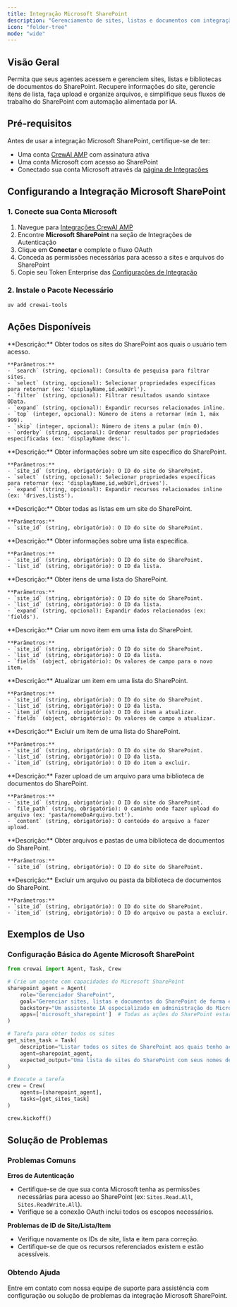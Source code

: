 ```yaml
---
title: Integração Microsoft SharePoint
description: "Gerenciamento de sites, listas e documentos com integração Microsoft SharePoint para CrewAI."
icon: "folder-tree"
mode: "wide"
---
```


## Visão Geral

Permita que seus agentes acessem e gerenciem sites, listas e bibliotecas de documentos do SharePoint. Recupere informações do site, gerencie itens de lista, faça upload e organize arquivos, e simplifique seus fluxos de trabalho do SharePoint com automação alimentada por IA.

## Pré-requisitos

Antes de usar a integração Microsoft SharePoint, certifique-se de ter:

- Uma conta [CrewAI AMP](https://app.crewai.com) com assinatura ativa
- Uma conta Microsoft com acesso ao SharePoint
- Conectado sua conta Microsoft através da [página de Integrações](https://app.crewai.com/crewai_plus/connectors)

## Configurando a Integração Microsoft SharePoint

### 1. Conecte sua Conta Microsoft

1. Navegue para [Integrações CrewAI AMP](https://app.crewai.com/crewai_plus/connectors)
2. Encontre **Microsoft SharePoint** na seção de Integrações de Autenticação
3. Clique em **Conectar** e complete o fluxo OAuth
4. Conceda as permissões necessárias para acesso a sites e arquivos do SharePoint
5. Copie seu Token Enterprise das [Configurações de Integração](https://app.crewai.com/crewai_plus/settings/integrations)

### 2. Instale o Pacote Necessário

```bash
uv add crewai-tools
```

## Ações Disponíveis

<AccordionGroup>
  <Accordion title="microsoft_sharepoint/get_sites">
    **Descrição:** Obter todos os sites do SharePoint aos quais o usuário tem acesso.

    **Parâmetros:**
    - `search` (string, opcional): Consulta de pesquisa para filtrar sites.
    - `select` (string, opcional): Selecionar propriedades específicas para retornar (ex: 'displayName,id,webUrl').
    - `filter` (string, opcional): Filtrar resultados usando sintaxe OData.
    - `expand` (string, opcional): Expandir recursos relacionados inline.
    - `top` (integer, opcional): Número de itens a retornar (mín 1, máx 999).
    - `skip` (integer, opcional): Número de itens a pular (mín 0).
    - `orderby` (string, opcional): Ordenar resultados por propriedades especificadas (ex: 'displayName desc').
  </Accordion>

  <Accordion title="microsoft_sharepoint/get_site">
    **Descrição:** Obter informações sobre um site específico do SharePoint.

    **Parâmetros:**
    - `site_id` (string, obrigatório): O ID do site do SharePoint.
    - `select` (string, opcional): Selecionar propriedades específicas para retornar (ex: 'displayName,id,webUrl,drives').
    - `expand` (string, opcional): Expandir recursos relacionados inline (ex: 'drives,lists').
  </Accordion>

  <Accordion title="microsoft_sharepoint/get_site_lists">
    **Descrição:** Obter todas as listas em um site do SharePoint.

    **Parâmetros:**
    - `site_id` (string, obrigatório): O ID do site do SharePoint.
  </Accordion>

  <Accordion title="microsoft_sharepoint/get_list">
    **Descrição:** Obter informações sobre uma lista específica.

    **Parâmetros:**
    - `site_id` (string, obrigatório): O ID do site do SharePoint.
    - `list_id` (string, obrigatório): O ID da lista.
  </Accordion>

  <Accordion title="microsoft_sharepoint/get_list_items">
    **Descrição:** Obter itens de uma lista do SharePoint.

    **Parâmetros:**
    - `site_id` (string, obrigatório): O ID do site do SharePoint.
    - `list_id` (string, obrigatório): O ID da lista.
    - `expand` (string, opcional): Expandir dados relacionados (ex: 'fields').
  </Accordion>

  <Accordion title="microsoft_sharepoint/create_list_item">
    **Descrição:** Criar um novo item em uma lista do SharePoint.

    **Parâmetros:**
    - `site_id` (string, obrigatório): O ID do site do SharePoint.
    - `list_id` (string, obrigatório): O ID da lista.
    - `fields` (object, obrigatório): Os valores de campo para o novo item.
  </Accordion>

  <Accordion title="microsoft_sharepoint/update_list_item">
    **Descrição:** Atualizar um item em uma lista do SharePoint.

    **Parâmetros:**
    - `site_id` (string, obrigatório): O ID do site do SharePoint.
    - `list_id` (string, obrigatório): O ID da lista.
    - `item_id` (string, obrigatório): O ID do item a atualizar.
    - `fields` (object, obrigatório): Os valores de campo a atualizar.
  </Accordion>

  <Accordion title="microsoft_sharepoint/delete_list_item">
    **Descrição:** Excluir um item de uma lista do SharePoint.

    **Parâmetros:**
    - `site_id` (string, obrigatório): O ID do site do SharePoint.
    - `list_id` (string, obrigatório): O ID da lista.
    - `item_id` (string, obrigatório): O ID do item a excluir.
  </Accordion>

  <Accordion title="microsoft_sharepoint/upload_file_to_library">
    **Descrição:** Fazer upload de um arquivo para uma biblioteca de documentos do SharePoint.

    **Parâmetros:**
    - `site_id` (string, obrigatório): O ID do site do SharePoint.
    - `file_path` (string, obrigatório): O caminho onde fazer upload do arquivo (ex: 'pasta/nomeDoArquivo.txt').
    - `content` (string, obrigatório): O conteúdo do arquivo a fazer upload.
  </Accordion>

  <Accordion title="microsoft_sharepoint/get_drive_items">
    **Descrição:** Obter arquivos e pastas de uma biblioteca de documentos do SharePoint.

    **Parâmetros:**
    - `site_id` (string, obrigatório): O ID do site do SharePoint.
  </Accordion>

  <Accordion title="microsoft_sharepoint/delete_drive_item">
    **Descrição:** Excluir um arquivo ou pasta da biblioteca de documentos do SharePoint.

    **Parâmetros:**
    - `site_id` (string, obrigatório): O ID do site do SharePoint.
    - `item_id` (string, obrigatório): O ID do arquivo ou pasta a excluir.
  </Accordion>
</AccordionGroup>

## Exemplos de Uso

### Configuração Básica do Agente Microsoft SharePoint

```python
from crewai import Agent, Task, Crew

# Crie um agente com capacidades do Microsoft SharePoint
sharepoint_agent = Agent(
    role="Gerenciador SharePoint",
    goal="Gerenciar sites, listas e documentos do SharePoint de forma eficiente",
    backstory="Um assistente IA especializado em administração do Microsoft SharePoint e gerenciamento de conteúdo.",
    apps=['microsoft_sharepoint']  # Todas as ações do SharePoint estarão disponíveis
)

# Tarefa para obter todos os sites
get_sites_task = Task(
    description="Listar todos os sites do SharePoint aos quais tenho acesso.",
    agent=sharepoint_agent,
    expected_output="Uma lista de sites do SharePoint com seus nomes de exibição e URLs."
)

# Execute a tarefa
crew = Crew(
    agents=[sharepoint_agent],
    tasks=[get_sites_task]
)

crew.kickoff()
```

## Solução de Problemas

### Problemas Comuns

**Erros de Autenticação**
- Certifique-se de que sua conta Microsoft tenha as permissões necessárias para acesso ao SharePoint (ex: `Sites.Read.All`, `Sites.ReadWrite.All`).
- Verifique se a conexão OAuth inclui todos os escopos necessários.

**Problemas de ID de Site/Lista/Item**
- Verifique novamente os IDs de site, lista e item para correção.
- Certifique-se de que os recursos referenciados existem e estão acessíveis.

### Obtendo Ajuda

<Card title="Precisa de Ajuda?" icon="headset" href="mailto:support@crewai.com">
  Entre em contato com nossa equipe de suporte para assistência com configuração ou solução de problemas da integração Microsoft SharePoint.
</Card>

